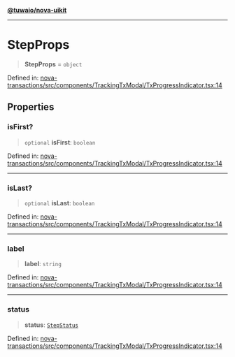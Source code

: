 [**@tuwaio/nova-uikit**](../../../README.md)

***

# StepProps

> **StepProps** = `object`

Defined in: [nova-transactions/src/components/TrackingTxModal/TxProgressIndicator.tsx:14](https://github.com/TuwaIO/nova-uikit/blob/64ac30667ed7d561db159acf3483498501f2cd23/packages/nova-transactions/src/components/TrackingTxModal/TxProgressIndicator.tsx#L14)

## Properties

### isFirst?

> `optional` **isFirst**: `boolean`

Defined in: [nova-transactions/src/components/TrackingTxModal/TxProgressIndicator.tsx:14](https://github.com/TuwaIO/nova-uikit/blob/64ac30667ed7d561db159acf3483498501f2cd23/packages/nova-transactions/src/components/TrackingTxModal/TxProgressIndicator.tsx#L14)

***

### isLast?

> `optional` **isLast**: `boolean`

Defined in: [nova-transactions/src/components/TrackingTxModal/TxProgressIndicator.tsx:14](https://github.com/TuwaIO/nova-uikit/blob/64ac30667ed7d561db159acf3483498501f2cd23/packages/nova-transactions/src/components/TrackingTxModal/TxProgressIndicator.tsx#L14)

***

### label

> **label**: `string`

Defined in: [nova-transactions/src/components/TrackingTxModal/TxProgressIndicator.tsx:14](https://github.com/TuwaIO/nova-uikit/blob/64ac30667ed7d561db159acf3483498501f2cd23/packages/nova-transactions/src/components/TrackingTxModal/TxProgressIndicator.tsx#L14)

***

### status

> **status**: [`StepStatus`](StepStatus.md)

Defined in: [nova-transactions/src/components/TrackingTxModal/TxProgressIndicator.tsx:14](https://github.com/TuwaIO/nova-uikit/blob/64ac30667ed7d561db159acf3483498501f2cd23/packages/nova-transactions/src/components/TrackingTxModal/TxProgressIndicator.tsx#L14)
